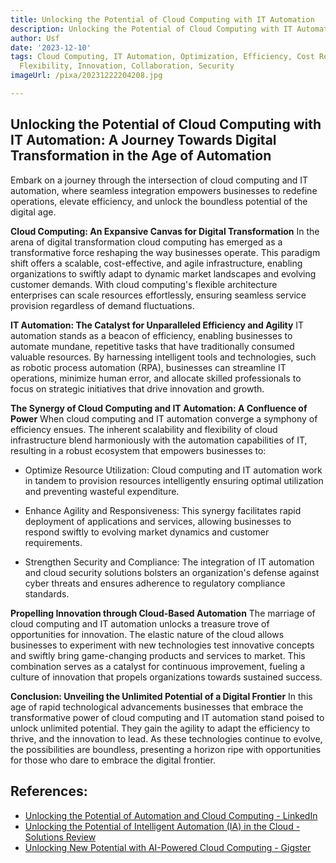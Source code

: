 ```yaml
---
title: Unlocking the Potential of Cloud Computing with IT Automation
description: Unlocking the Potential of Cloud Computing with IT Automation
author: Usf
date: '2023-12-10'
tags: Cloud Computing, IT Automation, Optimization, Efficiency, Cost Reduction, Scalability,
  Flexibility, Innovation, Collaboration, Security
imageUrl: /pixa/20231222204208.jpg

---
```

## Unlocking the Potential of Cloud  Computing with IT Automation: A Journey Towards Digital Transformation in the Age of Automation

Embark on a journey through the intersection of cloud computing and IT automation, where seamless integration empowers businesses to redefine operations, elevate efficiency, and unlock the boundless potential of the  digital age.

**Cloud Computing: An Expansive Canvas for Digital Transformation**
In the arena of digital transformation cloud computing has emerged as a transformative force reshaping the way businesses operate. This paradigm shift offers a scalable, cost-effective, and agile infrastructure, enabling organizations  to swiftly adapt to dynamic market landscapes and evolving customer demands. With cloud computing's flexible architecture enterprises can scale resources effortlessly,  ensuring  seamless service provision regardless  of demand fluctuations.

**IT Automation: The Catalyst for Unparalleled Efficiency and Agility**
IT automation stands as a beacon of efficiency, enabling businesses to automate mundane,  repetitive tasks that have  traditionally consumed valuable resources. By harnessing intelligent tools and technologies, such as robotic process automation (RPA), businesses can streamline IT  operations,  minimize human error, and allocate skilled  professionals to  focus  on  strategic initiatives  that drive innovation and growth.

**The Synergy of Cloud Computing and IT Automation: A  Confluence of Power**
When cloud  computing and IT automation converge a symphony  of efficiency ensues. The inherent scalability and flexibility of cloud infrastructure blend harmoniously with the automation capabilities of IT, resulting in a robust ecosystem that empowers businesses to:

* Optimize Resource  Utilization: Cloud computing  and IT automation work in tandem  to provision resources intelligently ensuring  optimal utilization  and preventing wasteful expenditure.

* Enhance Agility and Responsiveness: This  synergy facilitates rapid deployment of applications and services, allowing businesses  to respond swiftly  to evolving market dynamics and customer requirements.

* Strengthen Security and Compliance:  The integration of IT automation  and cloud security solutions bolsters an organization's defense against cyber threats and ensures adherence to regulatory compliance standards.

**Propelling Innovation through Cloud-Based  Automation**
The marriage of cloud computing and IT automation unlocks a  treasure trove of opportunities for innovation. The elastic nature of the cloud  allows  businesses to experiment with new technologies test innovative concepts and swiftly bring game-changing products  and services to market. This combination serves as a catalyst for continuous improvement, fueling a culture of innovation that propels organizations  towards  sustained success.

**Conclusion: Unveiling the Unlimited  Potential of a Digital  Frontier**
In this age of rapid technological advancements businesses that embrace the transformative power of cloud computing  and IT automation stand  poised to unlock unlimited potential. They gain the agility to adapt the efficiency to thrive, and the innovation to lead. As  these technologies continue to evolve, the possibilities  are boundless,  presenting a horizon ripe with opportunities for those who dare to embrace  the digital frontier.

## References:
- [Unlocking the Potential of Automation and Cloud Computing - LinkedIn](https://www.linkedin.com/pulse/unlocking-potential-automation-cloud-computing-ric-acevedo-dpqie?trk=article-ssr-frontend-pulse_more-articles_related-content-card)
- [Unlocking the Potential of Intelligent Automation (IA) in the Cloud - Solutions Review](https://solutionsreview.com/business-process-management/unlocking-the-potential-of-intelligent-automation-ia-in-the-cloud/)
- [Unlocking New Potential with AI-Powered Cloud Computing - Gigster](https://gigster.com/blog/ai-powered-cloud-computing/)
